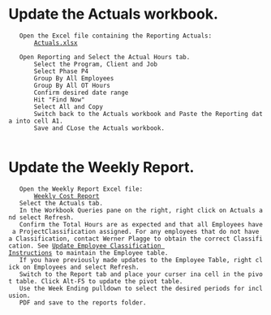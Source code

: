 = Update the Actuals workbook. =
	Open the Excel file containing the Reporting Actuals:
		[[file:///R:/BRPC/107315/Project Controls/Reports/Weekly Cost Reports/107315 Actuals.xlsx|Actuals.xlsx]]

	Open Reporting and Select the Actual Hours tab.
		Select the Program, Client and Job
		Select Phase P4
		Group By All Employees
		Group By All OT Hours
		Confirm desired date range	
		Hit "Find Now"
		Select All and Copy
		Switch back to the Actuals workbook and Paste the Reporting data into cell A1.
		Save and CLose the Actuals workbook.
		
= Update the Weekly Report. =
	Open the Weekly Report Excel file:
		[[file:///R:/BRPC/107315/Project Controls/Reports/Weekly Cost Reports/107315 Weekly Report.xlsx|Weekly Cost Report]]
	Select the Actuals tab.
	In the Workbook Queries pane on the right, right click on Actuals and select Refresh.
	Confirm the Total Hours are as expected and that all Employees have a ProjectClassification assigned. For any employees that do not have a Classification, contact Werner Plagge to obtain the correct Classification. See [[Update Employee Classification Instructions]] to maintain the Employee table.
	If you have previously made updates to the Employee Table, right click on Employees and select Refresh.
	Switch to the Report tab and place your curser ina cell in the pivot table. Click Alt-F5 to update the pivot table.
	Use the Week Ending pulldown to select the desired periods for inclusion.
	PDF and save to the reports folder.

